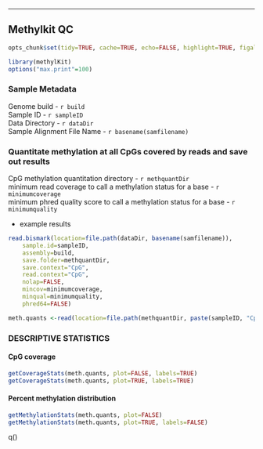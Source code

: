 
---
## Methylkit QC

```r
opts_chunk$set(tidy=TRUE, cache=TRUE, echo=FALSE, highlight=TRUE, figalign="center", fig.height=8.5, fig.width=8.5, message=FALSE, error=FALSE, warnings=FALSE)
```

```r
library(methylKit)
options("max.print"=100)
```

### Sample Metadata

Genome build - `r build`  
Sample ID - `r sampleID`  
Data Directory - `r dataDir`  
Sample Alignment File Name - `r basename(samfilename)`  

### Quantitate methylation at all CpGs covered by reads and save out results  

CpG methylation quantitation directory - `r methquantDir`  
minimum read coverage to call a methylation status for a base - `r minimumcoverage`  
minimum phred quality score to call a methylation status for a base - `r minimumquality`

- example results
```r
read.bismark(location=file.path(dataDir, basename(samfilename)), 
	sample.id=sampleID, 
	assembly=build, 
	save.folder=methquantDir, 
	save.context="CpG", 
	read.context="CpG", 
	nolap=FALSE, 
	mincov=minimumcoverage, 
	minqual=minimumquality, 
	phred64=FALSE)
```

```r
meth.quants <-read(location=file.path(methquantDir, paste(sampleID, "CpG.txt", sep="_")), sample.id=sampleID, assembly=build, context="CpG", pipeline="bismark", resolution="base")
```

### DESCRIPTIVE STATISTICS
#### CpG coverage
```r
getCoverageStats(meth.quants, plot=FALSE, labels=TRUE)
getCoverageStats(meth.quants, plot=TRUE, labels=TRUE)
```

#### Percent methylation distribution
```r
getMethylationStats(meth.quants, plot=FALSE)
getMethylationStats(meth.quants, plot=TRUE, labels=FALSE)
```

q()